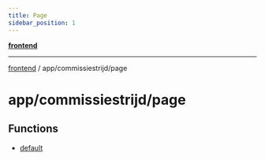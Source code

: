 ```yaml
---
title: Page
sidebar_position: 1
---
```


[**frontend**](./page/../../..)

***

[frontend](./page/../../..) / app/commissiestrijd/page

# app/commissiestrijd/page

## Functions

- [default](./page/functions/default)
